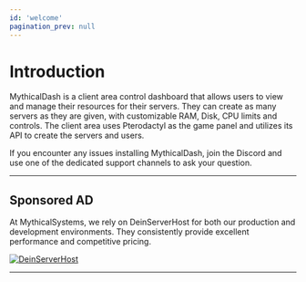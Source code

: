 ```yaml
---
id: 'welcome'
pagination_prev: null
---
```

# Introduction
MythicalDash is a client area control dashboard that allows users to view and manage their resources for their servers. They can create as many servers as they are given, with customizable RAM, Disk, CPU limits and controls. The client area uses Pterodactyl as the game panel and utilizes its API to create the servers and users.

If you encounter any issues installing MythicalDash, join the Discord and use one of the dedicated support channels to ask your question.

---
## Sponsored AD

At MythicalSystems, we rely on DeinServerHost for both our production and development environments. They consistently provide excellent performance and competitive pricing.

[![DeinServerHost](https://deinserverhost.de/tca/dsh-1324x233.png)](https://deinserverhost.de/store/aff.php?aff=5361)

---
